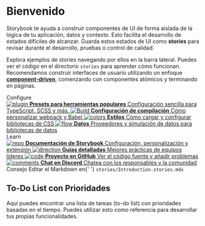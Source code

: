 
<Meta title="Example/Introduction" />

<style>
  {/* Estilos CSS aquí */}
</style>

# Bienvenido

Storybook te ayuda a construir componentes de UI de forma aislada de la lógica de tu aplicación, datos y contexto. Esto facilita el desarrollo de estados difíciles de alcanzar. Guarda estos estados de UI como **stories** para revisar durante el desarrollo, pruebas o control de calidad.

Explora ejemplos de stories navegando por ellos en la barra lateral. Puedes ver el código en el directorio `stories` para aprender cómo funcionan. Recomendamos construir interfaces de usuario utilizando un enfoque [**component-driven**](https://componentdriven.org), comenzando con componentes atómicos y terminando en páginas.

<div className="subheading">Configure</div>

<div className="link-list">
  <a
    className="link-item"
    href="https://storybook.js.org/docs/react/addons/addon-types"
    target="_blank"
  >
    <img src={Plugin} alt="plugin" />
    <span>
      <strong>Presets para herramientas populares</strong>
      Configuración sencilla para TypeScript, SCSS y más.
    </span>
  </a>
  <a
    className="link-item"
    href="https://storybook.js.org/docs/react/configure/webpack"
    target="_blank"
  >
    <img src={StackAlt} alt="Build" />
    <span>
      <strong>Configuración de compilación</strong>
      Cómo personalizar webpack y Babel
    </span>
  </a>
  <a
    className="link-item"
    href="https://storybook.js.org/docs/react/configure/styling-and-css"
    target="_blank"
  >
    <img src={Colors} alt="colors" />
    <span>
      <strong>Estilos</strong>
      Cómo cargar y configurar bibliotecas de CSS
    </span>
  </a>
  <a
    className="link-item"
    href="https://storybook.js.org/docs/react/get-started/setup#configure-storybook-for-your-stack"
    target="_blank"
  >
    <img src={Flow} alt="flow" />
    <span>
      <strong>Datos</strong>
      Proveedores y simulación de datos para bibliotecas de datos
    </span>
  </a>
</div>

<div className="subheading">Learn</div>

<div className="link-list">
  <a className="link-item" href="https://storybook.js.org/docs" target="_blank">
    <img src={Repo} alt="repo" />
    <span>
      <strong>Documentación de Storybook</strong>
      Configuración, personalización y extensión
    </span>
  </a>
  <a className="link-item" href="https://storybook.js.org/tutorials/" target="_blank">
    <img src={Direction} alt="direction" />
    <span>
      <strong>Guías detalladas</strong>
      Mejores prácticas de equipos líderes
    </span>
  </a>
  <a className="link-item" href="https://github.com/storybookjs/storybook" target="_blank">
    <img src={Code} alt="code" />
    <span>
      <strong>Proyecto en GitHub</strong>
      Ver el código fuente y añadir problemas
    </span>
  </a>
  <a className="link-item" href="https://discord.gg/storybook" target="_blank">
    <img src={Comments} alt="comments" />
    <span>
      <strong>Chat en Discord</strong>
      Chatea con los responsables y la comunidad
    </span>
  </a>
</div>

<div className="tip-wrapper">
  <span className="tip">Consejo</span> Editar el Markdown en{' '}
  <code>stories/Introduction.stories.mdx</code>
</div>

## To-Do List con Prioridades

Aquí puedes encontrar una lista de tareas (to-do list) con prioridades basadas en el tiempo. Puedes utilizar esto como referencia para desarrollar tus propias funcionalidades.
